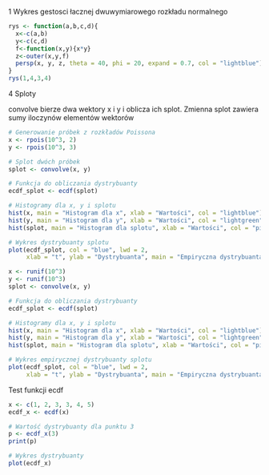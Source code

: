 1 Wykres gestosci łacznej dwuwymiarowego rozkładu normalnego
```{r}
rys <- function(a,b,c,d){
  x<-c(a,b)
  y<-c(c,d)
  f<-function(x,y){x*y}
  z<-outer(x,y,f)
  persp(x, y, z, theta = 40, phi = 20, expand = 0.7, col = "lightblue")
}
rys(1,4,3,4)
```

4 Sploty

convolve bierze dwa wektory x i y i oblicza ich splot. Zmienna splot zawiera sumy iloczynów elementów wektorów
```{r}
# Generowanie próbek z rozkładów Poissona
x <- rpois(10^3, 2)
y <- rpois(10^3, 3)

# Splot dwóch próbek
splot <- convolve(x, y)

# Funkcja do obliczania dystrybuanty
ecdf_splot <- ecdf(splot)

# Histogramy dla x, y i splotu
hist(x, main = "Histogram dla x", xlab = "Wartości", col = "lightblue")
hist(y, main = "Histogram dla y", xlab = "Wartości", col = "lightgreen")
hist(splot, main = "Histogram dla splotu", xlab = "Wartości", col = "pink")

# Wykres dystrybuanty splotu
plot(ecdf_splot, col = "blue", lwd = 2,
     xlab = "t", ylab = "Dystrybuanta", main = "Empiryczna dystrybuanta splotu")

```
```{r}
x <- runif(10^3)
y <- runif(10^3)
splot <- convolve(x, y)

# Funkcja do obliczania dystrybuanty
ecdf_splot <- ecdf(splot)

# Histogramy dla x, y i splotu
hist(x, main = "Histogram dla x", xlab = "Wartości", col = "lightblue")
hist(y, main = "Histogram dla y", xlab = "Wartości", col = "lightgreen")
hist(splot, main = "Histogram dla splotu", xlab = "Wartości", col = "pink")

# Wykres empirycznej dystrybuanty splotu
plot(ecdf_splot, col = "blue", lwd = 2,
     xlab = "t", ylab = "Dystrybuanta", main = "Empiryczna dystrybuanta splotu")

```
Test funkcji ecdf
```{r}

x <- c(1, 2, 3, 3, 4, 5)
ecdf_x <- ecdf(x)

# Wartość dystrybuanty dla punktu 3
p <- ecdf_x(3)
print(p)

# Wykres dystrybuanty
plot(ecdf_x)


```